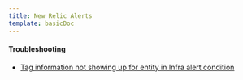 ```yaml
---
title: New Relic Alerts
template: basicDoc
---
```




#### Troubleshooting

* [Tag information not showing up for entity in Infra alert condition](/alerts-applied-intelligence/new-relic-alerts/troubleshooting/tag-information-not-showing-entity-infra-alert-condition)